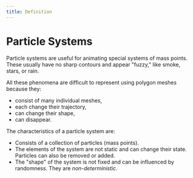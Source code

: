 ```yaml
---
title: Definition
---
```


# Particle Systems

Particle systems are useful for animating special systems of mass points. These usually have no sharp contours and appear "fuzzy," like smoke, stars, or rain.

All these phenomena are difficult to represent using polygon meshes because they:
- consist of many individual meshes,
- each change their trajectory,
- can change their shape,
- can disappear.

The characteristics of a particle system are:
- Consists of a collection of particles (mass points).
- The elements of the system are not static and can change their state. Particles can also be removed or added.
- The "shape" of the system is not fixed and can be influenced by randomness. They are _non-deterministic_.

